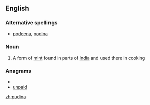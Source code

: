 ==English==

===Alternative spellings===
*[[podeena]], [[podina]]

===Noun===
{{en-noun}}

# A form of [[mint]] found in parts of [[India]] and used there in cooking

===Anagrams===
* {{alphagram|adinpu}}
* [[unpaid#English|unpaid]]

[[zh:pudina]]